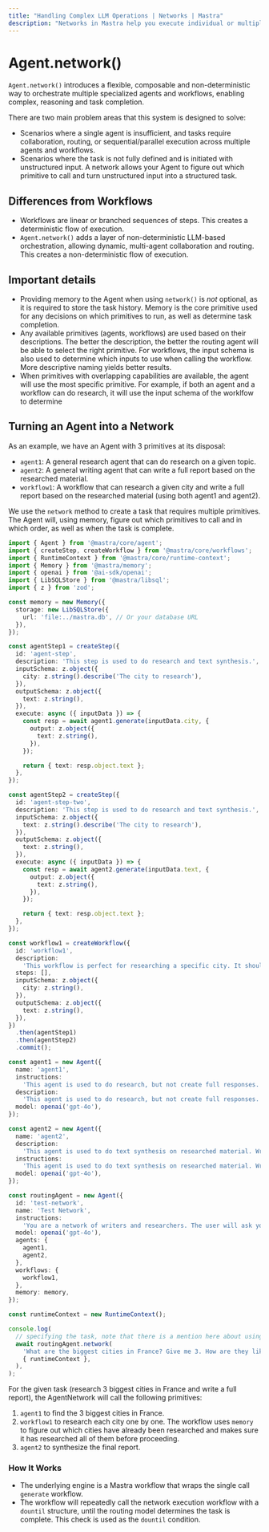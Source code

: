 ```yaml
---
title: "Handling Complex LLM Operations | Networks | Mastra"
description: "Networks in Mastra help you execute individual or multiple Mastra primitives in a non-deterministic way using a single API."
---
```


# Agent.network()

`Agent.network()` introduces a flexible, composable and non-deterministic way to orchestrate multiple specialized agents and workflows, enabling complex, reasoning and task completion.

There are two main problem areas that this system is designed to solve:

- Scenarios where a single agent is insufficient, and tasks require collaboration, routing, or sequential/parallel execution across multiple agents and workflows.
- Scenarios where the task is not fully defined and is initiated with unstructured input. A network allows your Agent to figure out which primitive to call and turn unstructured input into a structured task.

## Differences from Workflows

- Workflows are linear or branched sequences of steps. This creates a deterministic flow of execution.
- `Agent.network()` adds a layer of non-deterministic LLM-based orchestration, allowing dynamic, multi-agent collaboration and routing. This creates a non-deterministic flow of execution.

## Important details

- Providing memory to the Agent when using `network()` is _not_ optional, as it is required to store the task history. Memory is the core primitive used for any decisions on which primitives to run, as well as determine task completion.
- Any available primitives (agents, workflows) are used based on their descriptions. The better the description, the better the routing agent will be able to select the right primitive. For workflows, the input schema is also used to determine which inputs to use when calling the workflow. More descriptive naming yields better results.
- When primitives with overlapping capabilities are available, the agent will use the most specific primitive. For example, if both an agent and a workflow can do research, it will use the input schema of the worklfow to determine

## Turning an Agent into a Network

As an example, we have an Agent with 3 primitives at its disposal:

- `agent1`: A general research agent that can do research on a given topic.
- `agent2`: A general writing agent that can write a full report based on the researched material.
- `workflow1`: A workflow that can research a given city and write a full report based on the researched material (using both agent1 and agent2).

We use the `network` method to create a task that requires multiple primitives. The Agent will, using memory, figure out which primitives to call and in which order, as well as when the task is complete.


```typescript
import { Agent } from '@mastra/core/agent';
import { createStep, createWorkflow } from '@mastra/core/workflows';
import { RuntimeContext } from '@mastra/core/runtime-context';
import { Memory } from '@mastra/memory';
import { openai } from '@ai-sdk/openai';
import { LibSQLStore } from '@mastra/libsql';
import { z } from 'zod';

const memory = new Memory({
  storage: new LibSQLStore({
    url: 'file:../mastra.db', // Or your database URL
  }),
});

const agentStep1 = createStep({
  id: 'agent-step',
  description: 'This step is used to do research and text synthesis.',
  inputSchema: z.object({
    city: z.string().describe('The city to research'),
  }),
  outputSchema: z.object({
    text: z.string(),
  }),
  execute: async ({ inputData }) => {
    const resp = await agent1.generate(inputData.city, {
      output: z.object({
        text: z.string(),
      }),
    });

    return { text: resp.object.text };
  },
});

const agentStep2 = createStep({
  id: 'agent-step-two',
  description: 'This step is used to do research and text synthesis.',
  inputSchema: z.object({
    text: z.string().describe('The city to research'),
  }),
  outputSchema: z.object({
    text: z.string(),
  }),
  execute: async ({ inputData }) => {
    const resp = await agent2.generate(inputData.text, {
      output: z.object({
        text: z.string(),
      }),
    });

    return { text: resp.object.text };
  },
});

const workflow1 = createWorkflow({
  id: 'workflow1',
  description:
    'This workflow is perfect for researching a specific city. It should be used when you have a city in mind to research.',
  steps: [],
  inputSchema: z.object({
    city: z.string(),
  }),
  outputSchema: z.object({
    text: z.string(),
  }),
})
  .then(agentStep1)
  .then(agentStep2)
  .commit();

const agent1 = new Agent({
  name: 'agent1',
  instructions:
    'This agent is used to do research, but not create full responses. Answer in bullet points only and be concise.',
  description:
    'This agent is used to do research, but not create full responses. Answer in bullet points only and be concise.',
  model: openai('gpt-4o'),
});

const agent2 = new Agent({
  name: 'agent2',
  description:
    'This agent is used to do text synthesis on researched material. Write a full report based on the researched material. Writes reports in full paragraphs. Should be used to synthesize text from different sources together as a final report.',
  instructions:
    'This agent is used to do text synthesis on researched material. Write a full report based on the researched material. Do not use bullet points. Write full paragraphs. There should not be a single bullet point in the final report.',
  model: openai('gpt-4o'),
});

const routingAgent = new Agent({
  id: 'test-network',
  name: 'Test Network',
  instructions:
    'You are a network of writers and researchers. The user will ask you to research a topic. You always need to answer with a full report. Bullet points are NOT a full report. WRITE FULL PARAGRAPHS like this is a blog post or something similar. You should not rely on partial information.',
  model: openai('gpt-4o'),
  agents: {
    agent1,
    agent2,
  },
  workflows: {
    workflow1,
  },
  memory: memory,
});

const runtimeContext = new RuntimeContext();

console.log(
  // specifying the task, note that there is a mention here about using an agent for synthesis. This is because the routing agent can actually do some synthesis on results on its own, so this will force it to use agent2 instead
  await routingAgent.network(
    'What are the biggest cities in France? Give me 3. How are they like? Find cities, then do thorough research on each city, and give me a final full report synthesizing all that information. Make sure to use an agent for synthesis.',
    { runtimeContext },
  ),
);
```

For the given task (research 3 biggest cities in France and write a full report), the AgentNetwork will call the following primitives:

1. `agent1` to find the 3 biggest cities in France.
2. `workflow1` to research each city one by one. The workflow uses `memory` to figure out which cities have already been researched and makes sure it has researched all of them before proceeding.
3. `agent2` to synthesize the final report.

### How It Works

- The underlying engine is a Mastra workflow that wraps the single call `generate` workflow.
- The workflow will repeatedly call the network execution workflow with a `dountil` structure, until the routing model determines the task is complete. This check is used as the `dountil` condition.
